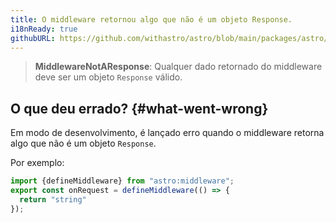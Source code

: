 ```yaml
---
title: O middleware retornou algo que não é um objeto Response.
i18nReady: true
githubURL: https://github.com/withastro/astro/blob/main/packages/astro/src/core/errors/errors-data.ts
---
```


> **MiddlewareNotAResponse**: Qualquer dado retornado do middleware deve ser um objeto `Response` válido.
## O que deu errado? \{#what-went-wrong\}
Em modo de desenvolvimento, é lançado erro quando o middleware retorna algo que não é um objeto `Response`.

Por exemplo:
```ts
import {defineMiddleware} from "astro:middleware";
export const onRequest = defineMiddleware(() => {
  return "string"
});
```
